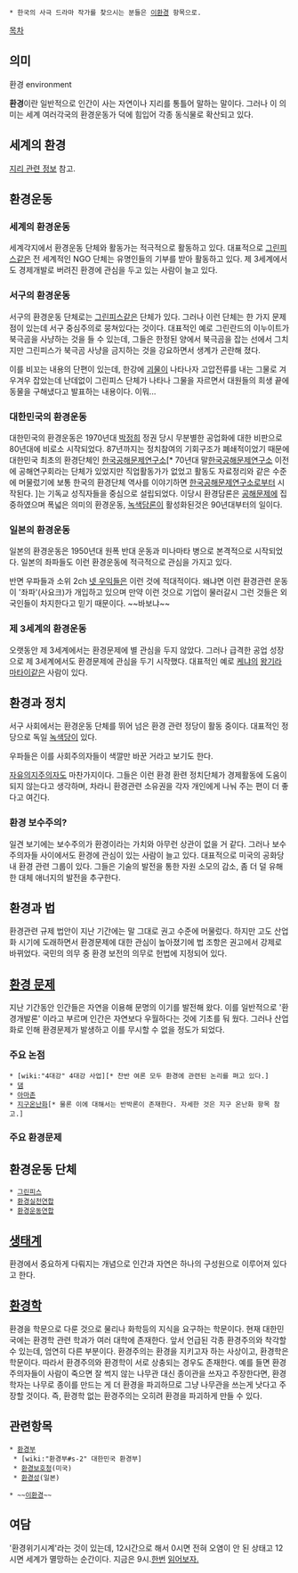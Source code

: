  * 한국의 사극 드라마 작가를 찾으시는 분들은 [[이환경]] 항목으로.
[[목차]]

== 의미 ==
환경
environment

'''환경'''이란 일반적으로 인간이 사는 자연이나 지리를 통틀어 말하는 말이다. 그러나 이 의미는 세계 여러각국의 환경운동가 덕에 힘입어 각종 동식물로 확산되고 있다.

== 세계의 환경 ==
[[지리 관련 정보]] 참고.

== 환경운동 ==
=== 세계의 환경운동 ===
세계각지에서 환경운동 단체와 활동가는 적극적으로 활동하고 있다. 대표적으로 [[그린피스]]같은 전 세계적인 NGO 단체는 유명인들의 기부를 받아 활동하고 있다. 제 3세계에서도 경제개발로 버려진 환경에 관심을 두고 있는 사람이 늘고 있다.

=== 서구의 환경운동 ===
서구의 환경운동 단체로는 [[그린피스]]같은 단체가 있다. 그러나 이런 단체는 한 가지 문제점이 있는데 서구 중심주의로 뭉쳐있다는 것이다. 대표적인 예로 그린란드의 이누이트가 북극곰을 사냥하는 것을 들 수 있는데, 그들은 한정된 양에서 북극곰을 잡는 선에서 그치지만 그린피스가 북극곰 사냥을 금지하는 것을 강요하면서 생계가 곤란해 졌다.

이를 비꼬는 내용의 단편이 있는데, 한강에 [[괴물]]이 나타나자 고압전류를 내는 그물로 겨우겨우 잡았는데 난데없이 그린피스 단체가 나타나 그물을 자르면서 대원들의 희생 끝에 동물을 구해냈다고 발표하는 내용이다. 이뭐...

=== 대한민국의 환경운동 ===
대한민국의 환경운동은 1970년대 [[박정희]] 정권 당시 무분별한 공업화에 대한 비판으로 80년대에 비로소 시작되었다. 87년까지는 정치참여의 기회구조가 폐쇄적이었기 때문에 대한민국 최초의 환경단체인 [[한국공해문제연구소]][* 70년대 말[[한국공해문제연구소]] 이전에 공해연구회라는 단체가 있었지만 직업활동가가 없었고 활동도 자료정리와 같은 수준에 머물렀기에 보통 한국의 환경단체 역사를 이야기하면 [[한국공해문제연구소]]로부터 시작된다. ]는 기독교 성직자들을 중심으로 설립되었다. 이당시 환경담론은 [[공해]]문제에 집중하였으며 폭넓은 의미의 환경운동, [[녹색]]담론이 활성화된것은 90년대부터의 일이다. 

=== 일본의 환경운동 ===
일본의 환경운동은 1950년대 원폭 반대 운동과 미나마타 병으로 본격적으로 시작되었다. 일본의 좌파들도 이런 환경운동에 적극적으로 관심을 가지고 있다.

반면 우파들과 소위 2ch [[넷 우익]]들은 이런 것에 적대적이다. 왜냐면 이런 환경관련 운동이 '좌파'(사요크)가 개입하고 있으며 만약 이런 것으로 기업이 물러갈시 그런 것들은 외국인들이 차지한다고 믿기 때문이다. ~~바보냐~~

=== 제 3세계의 환경운동 ===
오랫동안 제 3세계에서는 환경문제에 별 관심을 두지 않았다. 그러나 급격한 공업 성장으로 제 3세계에서도 환경문제에 관심을 두기 시작했다. 대표적인 예로 [[케냐]]의 [[왕기라 마타이]]같은 사람이 있다.

== 환경과 정치 ==
서구 사회에서는 환경운동 단체를 뛰어 넘은 환경 관련 정당이 활동 중이다. 대표적인 정당으로 독일 [[녹색당]]이 있다.

우파들은 이를 사회주의자들이 색깔만 바꾼 거라고 보기도 한다. 

[[자유의지주의]]자도 마찬가지이다. 그들은 이런 환경 환련 정치단체가 경제활동에 도움이 되지 않는다고 생각하며, 차라니 환경관련 소유권을 각자 개인에게 나눠 주는 편이 더 좋다고 여긴다.

=== 환경 보수주의? ===
일견 보기에는 보수주의가 환경이라는 가치와 아무런 상관이 없을 거 같다. 그러나 보수주의자들 사이에서도 환경에 관심이 있는 사람이 늘고 있다. 대표적으로 미국의 공화당 내 환경 관련 그룹이 있다. 그들은 기술의 발전을 통한 자원 소모의 감소, 좀 더 덜 유해한 대체 애너지의 발전을 추구한다. 

== 환경과 법 ==
환경관련 규제 법안이 지난 기간에는 말 그대로 권고 수준에 머물렀다. 하지만 고도 산업화 시기에 도래하면서 환경문제에 대한 관심이 높아졌기에 법 조항은 권고에서 강제로 바뀌었다. 국민의 의무 중 환경 보전의 의무로 헌법에 지정되어 있다.

== [[환경 문제]] ==
지난 기간동안 인간들은 자연을 이용해 문명의 이기를 발전해 왔다. 이를 일반적으로 '환경개발론' 이라고 부르며 인간은 자연보다 우월하다는 것에 기초를 둬 웠다. 그러나 산업화로 인해 환경문제가 발생하고 이를 무시할 수 없을 정도가 되었다.

=== 주요 논점 ===
 * [wiki:"4대강" 4대강 사업][* 찬반 여론 모두 환경에 관련된 논리를 펴고 있다.]
 * [[댐]]
 * [[아마존]]
 * [[지구온난화]][* 물론 이에 대해서는 반박론이 존재한다. 자세한 것은 지구 온난화 항목 참고.]

=== 주요 환경문제 ===

== 환경운동 단체 ==
 * [[그린피스]]
 * [[환경실천연합]]
 * [[환경운동연합]]

== [[생태계]] ==
환경에서 중요하게 다뤄지는 개념으로 인간과 자연은 하나의 구성원으로 이루어져 있다고 한다.

== [[환경학]] ==
환경을 학문으로 다룬 것으로 물리나 화학등의 지식을 요구하는 학문이다. 현재 대한민국에는 환경학 관련 학과가 여러 대학에 존재한다. 
앞서 언급된 각종 환경주의와 착각할 수 있는데, 엄연히 다른 부분이다. 환경주의는 환경을 지키고자 하는 사상이고, 환경학은 학문이다. 따라서 환경주의와 환경학이 서로 상충되는 경우도 존재한다. 예를 들면 환경주의자들이 사람이 죽으면 잘 썩지 않는 나무관 대신 종이관을 쓰자고 주장한다면, 환경학자는 나무로 종이를 만드는 게 더 환경을 파괴하므로 그냥 나무관을 쓰는게 낫다고 주장할 것이다. 즉, 환경학 없는 환경주의는 오히려 환경을 파괴하게 만들 수 있다.
== 관련항목 ==
 * [[환경부]]
  * [wiki:"환경부#s-2" 대한민국 환경부]
  * [[환경보호청]](미국)
  * [[환경성]](일본)

 * ~~[[이환경]]~~
== 여담 ==
'환경위기시계'라는 것이 있는데, 12시간으로 해서 0시면 전혀 오염이 안 된 상태고 12시면 세계가 멸망하는 순간이다. 지금은 9시.[http://blog.naver.com/kescomiri?Redirect=Log&logNo=100197614598  한번] [http://blog.naver.com/lemoncelo?Redirect=Log&logNo=40198077092 읽어보자.]
